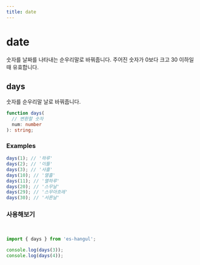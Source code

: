 ```yaml
---
title: date
---
```



# date

숫자를 날짜를 나타내는 순우리말로 바꿔줍니다. 주어진 숫자가 0보다 크고 30 이하일 때 유효합니다.

## days

숫자를 순우리말 날로 바꿔줍니다.

```typescript
function days(
  // 변환할 숫자
  num: number
): string;
```

### Examples

```typescript
days(1); // '하루'
days(2); // '이틀'
days(3); // '사흘'
days(10); // '열흘'
days(11); // '열하루'
days(20); // '스무날'
days(29); // '스무아흐레'
days(30); // '서른날'
```

### 사용해보기

<br />

<Sandpack>

```ts index.ts
import { days } from 'es-hangul';

console.log(days(3));
console.log(days(4));
```

</Sandpack>
